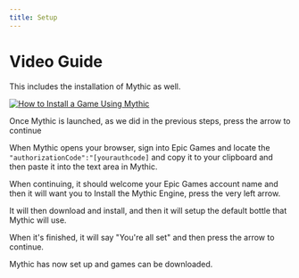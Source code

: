 ```yaml
---
title: Setup
---
```

# Video Guide
This includes the installation of Mythic as well.

<a href="https://www.youtube.com/watch?v=8OD3i1V2kIk"><img alt="How to Install a Game Using Mythic" src="https://i.imgur.com/JNuGgyA.png" /></a>

Once Mythic is launched, as we did in the previous steps, press the arrow to continue

When Mythic opens your browser, sign into Epic Games and locate the `"authorizationCode":"[yourauthcode]` and copy it to your clipboard and then paste it into the text area in Mythic.

When continuing, it should welcome your Epic Games account name and then it will want you to Install the Mythic Engine, press the very left arrow.

It will then download and install, and then it will setup the default bottle that Mythic will use.

When it's finished, it will say "You're all set" and then press the arrow to continue.

Mythic has now set up and games can be downloaded.
